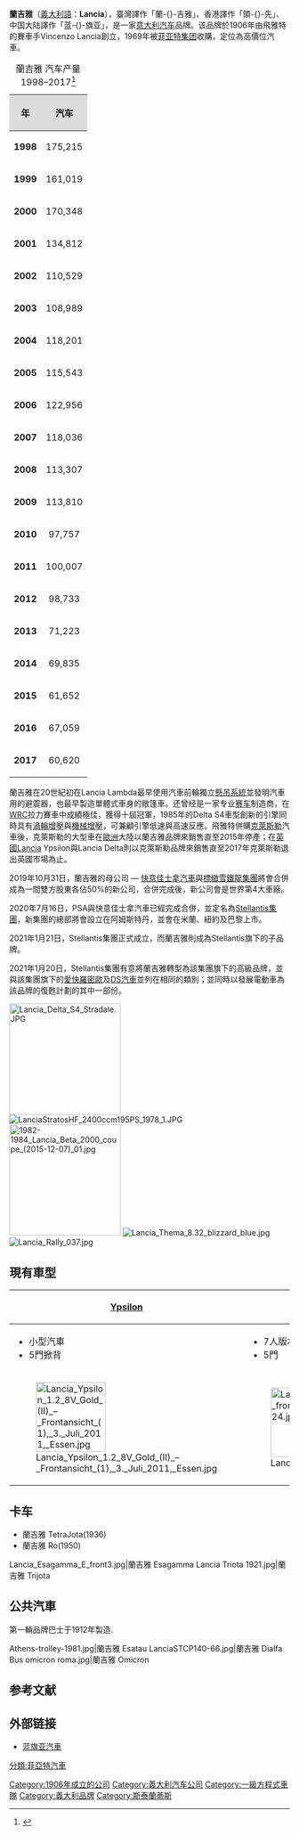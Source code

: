 {{noteTA
|T=zh-hans:蓝旗亚;zh-hk:領先汽車;zh-tw:蘭吉雅;
|G1=Motor
}}
{{Infobox company
| company_name  = 蘭吉雅<BR>Lancia Automobiles S.p.A.
| company_logo  = Lancia_Automobiles_logo.jpg
| caption       = 
| type          = 
| foundation    = 1906年11月29日
| founder       = Vincenzo Lancia
| location      = {{ITA}}[[都靈|都靈]]
| key_people    = [[約翰·埃爾肯|約翰·埃爾肯]] <small>(會長)</small>
| industry      = 汽車生產
| products      = 汽車
| production    = 
| revenue       = 
| net_income    = 
| num_employees = 
| owner = [[Stellantis集團|Stellantis集團]]
| parent = [[菲亚特汽车集团|菲亚特汽车集团]]
| divisions     = 
| subsid        = 
| homepage      = [http://www.lancia.com/ Lancia.com]
}}
'''蘭吉雅'''（[[義大利語|義大利語]]：'''Lancia'''），臺灣譯作「蘭-{}-吉雅」、香港譯作「領-{}-先」、中国大陆譯作「蓝-{}-旗亚」，是一家[[意大利|意大利]][[汽车|汽车]]品牌。该品牌於1906年由飛雅特的賽車手Vincenzo Lancia創立，1969年被[[菲亚特集团|菲亚特集团]]收購，定位為高價位汽車。

{| class="wikitable" cellpadding="0" style="text-align:center; font-size:85%; float:right;"
|+ 蘭吉雅 汽车产量<br />1998–2017<ref name="oica.net">{{cite web |url=http://oica.net/category/production-statistics/ |title=蘭吉雅 1998 - 2009年间的生产 |website=oica.net |accessdate=14 October 2010}}</ref>
|-
! style="background:#dcdcdc; text-align:center; vertical-align:middle;"| 年

! style="background:#dcdcdc; text-align:center; vertical-align:middle;"| 汽车

|-
|'''1998'''|| style="text-align:center;"|175,215
|-
|'''1999'''|| style="text-align:center;"|161,019
|-
|'''2000''' || style="text-align:center;"|170,348
|-
|'''2001''' || style="text-align:center;"|134,812
|-
|'''2002'''|| style="text-align:center;"|110,529
|-
|'''2003'''|| style="text-align:center;"|108,989
|-
|'''2004'''|| style="text-align:center;"|118,201
|-
|'''2005'''|| style="text-align:center;"|115,543
|-
|'''2006'''|| style="text-align:center;"|122,956
|-
|'''2007'''|| style="text-align:center;"|118,036
|-
|'''2008'''|| style="text-align:center;"|113,307
|-
|'''2009'''|| style="text-align:center;"|113,810
|-
|'''2010'''|| style="text-align:center;"|97,757
|-
|'''2011'''|| style="text-align:center;"|100,007
|-
|'''2012'''|| style="text-align:center;"|98,733
|-
|'''2013'''|| style="text-align:center;"|71,223
|-
|'''2014'''|| style="text-align:center;"|69,835
|-
|'''2015'''|| style="text-align:center;"|61,652
|-
|'''2016'''|| style="text-align:center;"|67,059
|-
|'''2017'''|| style="text-align:center;"|60,620
|}

蘭吉雅在20世紀初在Lancia Lambda最早使用汽車前輪獨立[[懸吊系統|懸吊系統]]並發明汽車用的避震器，也最早製造單體式車身的敞篷車。还曾经是一家专业[[赛车|赛车]]制造商，在[[WRC|WRC]]拉力賽車中成績極佳，獲得十屆冠軍，1985年的Delta S4車型創新的引擎同時具有[[渦輪增壓|渦輪增壓]]與[[機械增壓|機械增壓]]，可兼顧引擎低速與高速反應。飛雅特併購[[克萊斯勒|克萊斯勒]]汽車後，克萊斯勒的大型車在[[歐洲|歐洲]]大陸以蘭吉雅品牌來銷售直至2015年停產；在[[英國|英國]]Lancia Ypsilon與Lancia Delta則以克萊斯勒品牌來銷售直至2017年克萊斯勒退出英國市場為止。

2019年10月31日，蘭吉雅的母公司 — [[快意佳士拿汽車|快意佳士拿汽車]]與[[標緻雪鐵龍集團|標緻雪鐵龍集團]]將會合併成為一間雙方股東各佔50%的新公司，合併完成後，新公司會是世界第4大車廠。

2020年7月16日，PSA與快意佳士拿汽車已經完成合併，並定名為[[Stellantis集團|Stellantis集團]]，新集團的總部將會設立在阿姆斯特丹，並會在米蘭、紐約及巴黎上市。

2021年1月21日，Stellantis集團正式成立，而蘭吉雅則成為Stellantis旗下的子品牌。

2021年1月20日，Stellantis集團有意將蘭吉雅轉型為該集團旗下的高級品牌，並與該集團旗下的[[愛快羅密歐|愛快羅密歐]]及[[DS汽車|DS汽車]]並列在相同的類別；並同時以發展電動車為該品牌的復甦計劃的其中一部份。

[[File:Lancia_Delta_S4_Stradale.JPG|200px]]
[[File:LanciaStratosHF_2400ccm195PS_1978_1.JPG|thumb]]
[[File:1982-1984_Lancia_Beta_2000_coupe_(2015-12-07)_01.jpg|200px]]
[[File:Lancia_Thema_8.32_blizzard_blue.jpg|thumb]]
[[File:Lancia_Rally_037.jpg|thumb]]

==現有車型==
{| class="wikitable"
|-
! [[Lancia_Ypsilon|Ypsilon]]
! [[Lancia_Musa|Musa]]
! [[Lancia_Delta|Delta]]
! [[Lancia_Flavia|Flavia]]
! [[Lancia_Thema|Thema]]
! [[Lancia_Voyager|Voyager]]
|-
|
*小型汽車
*5門掀背
|
*7人版本
*5門
|
*小型家庭車
*5門掀背
|
*敞篷車
*雙門
|
*大型車
*四門
|
*多功能休旅車
*5門
|-
|[[File:Lancia_Ypsilon_1.2_8V_Gold_(II)_–_Frontansicht_(1),_3._Juli_2011,_Essen.jpg|125px]]
|[[Image:Lancia_Musa_front_20080424.jpg|125px]]
|[[File:Lancia_Delta_1.4_TurboJet_16v_Silver_(III,_Facelift)_–_Frontansicht,_17._September_2012,_Düsseldorf.jpg|125px]]
|[[File:Lancia_Flavia_2.4_16v_–_Frontansicht,_9._Juni_2012,_Düsseldorf.jpg|125px]]
|[[File:Lancia_Thema_Bologna_cut.jpg|125px]]
|[[File:Lancia_Voyager_2.8_MultiJet_16v_Gold_–_Frontansicht,_10._März_2012,_Düsseldorf.jpg|125px]]
|}

== 卡车 ==
*蘭吉雅 TetraJota(1936)
*蘭吉雅 Ro(1950)
<gallery>
Lancia_Esagamma_E_front3.jpg|蘭吉雅 Esagamma
Lancia Triota 1921.jpg|蘭吉雅 Trijota
</gallery>

== 公共汽車 ==
第一輛品牌巴士于1912年製造.

<gallery>
Athens-trolley-1981.jpg|蘭吉雅 Esatau
LanciaSTCP140-66.jpg|蘭吉雅 Dialfa
Bus omicron roma.jpg|蘭吉雅 Omicron
</gallery>

== 参考文献 ==
<div class="references-small">
<references></references>
</div>

== 外部链接 ==
* [https://web.archive.org/web/20070225144827/http://www.lancia.com/ 蓝旗亚汽車]

{{菲亚特克莱斯勒汽车}}

[[Category:1906年成立的公司|Category:1906年成立的公司]]
[[Category:義大利汽车公司|Category:義大利汽车公司]]
[[分類:菲亞特汽車|分類:菲亞特汽車]]
[[Category:一級方程式車隊|Category:一級方程式車隊]]
[[Category:義大利品牌|Category:義大利品牌]]
[[Category:斯泰蘭蒂斯|Category:斯泰蘭蒂斯]]